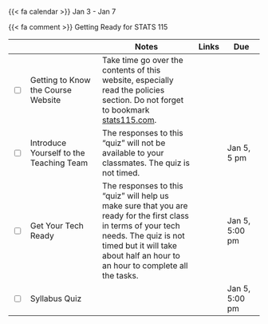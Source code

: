 {{< fa calendar >}} Jan 3 - Jan 7

{{< fa comment >}} Getting Ready for STATS 115



<table class="table-striped text-left table-bordered" align = "center">

  <thead>
    <th style="width:  3%"></th>
    <th style="width:  30%"></th>
    <th style="width:  40%">Notes</th>
    <th style="width:  8%">Links</th>
    <th style="width:  15%">Due</th>
  </thead>


  <tr>
    <td><input type="checkbox" /></td>
    <td> Getting to Know the Course Website &nbsp; &nbsp; </td>
    <td>Take time go over the contents of this website, especially read the policies section. Do not forget to bookmark <a href="https://stats115.com">stats115.com</a>.</td>
    <td></td>
    <td></td>
  </tr>

  
  <tr>
    <td><input type="checkbox" /></td>
    <td>Introduce Yourself to the Teaching Team </td>
    <td>The responses to this "quiz" will not be available to your classmates. The quiz is not timed.</td>
    <td><a href="https://www.gradescope.com/courses/690902/assignments/3847143" target ="_blank"> <i class="fas fa-edit" aria-hidden="true"
            title="External Link to Gradescope" target = "_blank"></i></a></td>
    <td>Jan 5, 5 pm</td>
  </tr>
  
  <tr>
    <td><input type="checkbox" /></td>
    <td>Get Your Tech Ready </td>
    <td>The responses to this "quiz" will help us make sure that you are ready for the first class in terms of your tech needs. The quiz is not timed but it will take about half an hour to an hour to complete all the tasks.</td>
    <td><a href="https://www.gradescope.com/courses/690902/assignments/3847144" target ="_blank"> <i class="fas fa-edit" aria-hidden="true"
            title="External Link to Gradescope" target = "_blank"></i></a></td>
    <td>Jan 5, 5:00 pm</td>
  </tr>
    
  <tr>
    <td><input type="checkbox" /></td>
    <td> Syllabus Quiz &nbsp; &nbsp; </td>
    <td></td>
    <td><a href="https://www.gradescope.com/courses/690902/assignments/3847173" target ="_blank"> <i class="fas fa-edit" aria-hidden="true"
            title="External Link to Gradescope" target = "_blank"></i></a></td>
    <td>Jan 5, 5:00 pm</td>
  </tr>
  
        
</table>